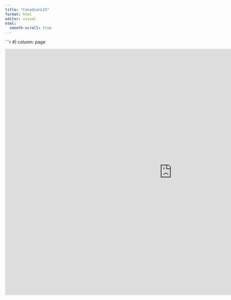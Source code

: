 ```yaml
---
title: "CanadianLIS"
format: html
editor: visual
html:
  smooth-scroll: true
---
```

```r
#| column: page

<iframe height="800" width="1080" frameborder="no" src="https://pnriddle.shinyapps.io/Canadian_LIS_Explorer/">

</iframe>
